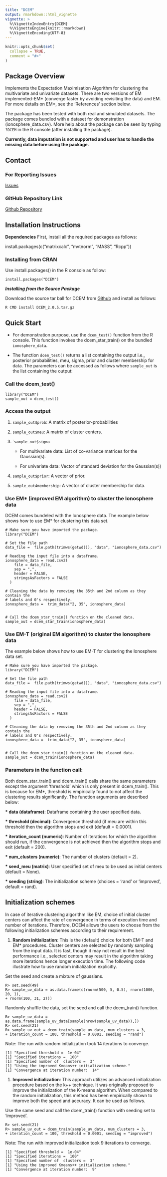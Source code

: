 ```yaml
---
title: "DCEM"
output: rmarkdown::html_vignette
vignette: >
  %\VignetteIndexEntry{DCEM}
  %\VignetteEngine{knitr::rmarkdown}
  %\VignetteEncoding{UTF-8}
---
```


```r
knitr::opts_chunk$set(
  collapse = TRUE,
  comment = "#>"
)
```

## Package Overview

Implements the Expectation Maximisation Algorithm for clustering the multivariate and univariate datasets. There are two versions of EM implemented-EM* (converge faster by avoiding revisiting the data) and EM. For more details on EM\*, see the 'References' section below.  


The package has been tested with both real and simulated datasets. The package comes bundled with a dataset for demonstration (ionosphere_data.csv). More help about the package can be seen by typing `?DCEM` in the R console (after installing the package).


**Currently, data imputation is not supported and user has to handle the missing data before using the package.**

## Contact 

### For Reporting Issues

[Issues](https://github.com/parichit/DCEM/issues)

### GitHub Repository Link

[Github Repository](https://github.com/parichit/DCEM)


## Installation Instructions

__Dependencies__ First, install all the required packages as follows:

install.packages(c("matrixcalc", "mvtnorm", "MASS", "Rcpp"))

### Installing from CRAN

Use install.packages() in the R console as follow:

```
install.packages("DCEM")
```

**_Installing from the Source Package_**

Download the source tar ball for DCEM from [Github](https://github.com/parichit/DCEM/releases) and install as follows:

```
R CMD install DCEM_2.0.5.tar.gz
```

## Quick Start

- For demonstration purpose, use the `dcem_test()` function from the R console. This function invokes the dcem_star_train() on the bundled `ionosphere_data`.

- The function ```dcem_test()``` returns a list containing the output i.e., posterior probabilities, meu, sigma, prior and cluster membership for data. The parameters can be accessed as follows where ```sample_out``` is the list containing the output:

### Call the dcem_test() 

```
library("DCEM")
sample_out = dcem_test()
```

### Access the output

1. ```sample_out$prob```: A matrix of posterior-probabilities
         
1. ```sample_out$meu```: A matrix of cluster centers.

1. ````sample_out$sigma```

    * For multivariate data: List of co-variance matrices for the Gaussian(s).

    * For univariate data: Vector of standard deviation for the Gaussian(s))

1. ```sample_out$prior```: A vector of prior.
         
1. ```sample_out4membership```: A vector of cluster membership for data.


### Use EM* (improved EM algorithm) to cluster the Ionosphere data

DCEM comes bundeled with the Ionosphere data. The example below shows how to use EM* for clustering this data set.

```
# Make sure you have imported the package.
library("DCEM")

# Set the file path
data_file =  file.path(trimws(getwd()), "data", "ionosphere_data.csv")

# Reading the input file into a dataframe.
ionosphere_data = read.csv2(
    file = data_file,
    sep = ",",
    header = FALSE,
    stringsAsFactors = FALSE
  )
  
# Cleaning the data by removing the 35th and 2nd column as they contain the 
# labels and 0's respectively.
ionosphere_data =  trim_data("2, 35", ionosphere_data)
 
 
# Call the dcem_star_train() function on the cleaned data.
sample_out = dcem_star_train(ionosphere_data) 
```

### Use EM-T (original EM algorithm) to cluster the Ionosphere data

The example below shows how to use EM-T for clustering the Ionosphere data set.

```
# Make sure you have imported the package.
library("DCEM")

# Set the file path
data_file =  file.path(trimws(getwd()), "data", "ionosphere_data.csv")

# Reading the input file into a dataframe.
ionosphere_data = read.csv2(
    file = data_file,
    sep = ",",
    header = FALSE,
    stringsAsFactors = FALSE
  )
  
# Cleaning the data by removing the 35th and 2nd column as they contain the 
# labels and 0's respectively.
ionosphere_data =  trim_data("2, 35", ionosphere_data)
 
 
# Call the dcem_star_train() function on the cleaned data.
sample_out = dcem_train(ionosphere_data) 
```

### Parameters in the function call:

Both dcem_star_train() and dcem_train() calls share the same parameters except the argument 'threshold' which is only present in dcem_train(). This is because for EM*, threshold is empirically found to not affect the clustering results significantly. The function arguments are described below:

__* data (dataframe)__: Dataframe containing the user specified data.
    
__* threshold (decimal)__: Convergence threshold (if meu are within this
      threshold then the algorithm stops and exit (default = 0.0001).
      
__* iteration_count (numeric)__: Number of iterations for which the algorithm should run, if the
      convergence is not achieved then the algorithm stops and exit (default = 200).
    
__* num_clusters (numeric)__: The number of clusters (default =  2).
    
__* seed_meu (matrix)__: User specified set of meu to be used as initial centers (default = None).
    
__* seeding (string)__: The initialization scheme (choices = 'rand' or 'improved', default = rand).

## Initialization schemes 

In case of iterative clustering algorithm like EM, choice of initial cluster centers can affect the rate of convergence in terms of execution time and number of iterations. Therefore, DCEM allows the users to choose from the following initialization schemes according to their requirement.

1. __Random initialization__: This is the (default) choice for both EM-T and EM* procedures. Cluster centers are selected by randomly sampling from the input data. It is fast, though it may not result in the best performance i.e., selected centers may result in the algorithm taking more iterations hence longer execution time. The following code illustrate how to use random initialization explicitly.

Set the seed and create a mixture of gaussians.
```
R> set.seed(49)
R> sample_uv_data = as.data.frame(c(rnorm(500, 5, 0.5), rnorm(1000, 20, 1), 
+ rnorm(100, 31, 2)))
```

Randomly shuffle the data, set the seed and call the dcem\_train() function.
```
R> sample_uv_data = as.data.frame(sample_uv_data[sample(nrow(sample_uv_data)),])
R> set.seed(21)
R> sample_uv_out = dcem_train(sample_uv_data, num_clusters = 3, 
+ iteration_count = 100, threshold = 0.0001, seeding = "rand")
```

Note: The run with random initialization took 14 iterations to converge.
```   
[1] "Specified threshold =  1e-04"
[1] "Specified iterations =  100"
[1] "Specified number of  clusters =  3"
[1] "Using the improved Kmeans++ initialization scheme."
[1] "Convergence at iteration number:  14"
```
	
1. __Improved initialization__: This approach utilizes an advanced initialization procedure based on the k++ technique. It was originally proposed to improve the initialization of the K-means algorithm. When compared to the random initialization, this method has been empirically shown to improve both the speed and accuracy. It can be used as follows.

Use the same seed and call the dcem_train() function with seeding set to 'improved'.
```
R> set.seed(21)
R> sample_uv_out = dcem_train(sample_uv_data, num_clusters = 3, 
+ iteration_count = 100, threshold = 0.0001, seeding = "improved")
```

Note: The run with improved initialization took 9 iterations to converge.
```  
[1] "Specified threshold =  1e-04"
[1] "Specified iterations =  100"
[1] "Specified number of  clusters =  3"
[1] "Using the improved Kmeans++ initialization scheme."
[1] "Convergence at iteration number:  9"
```





